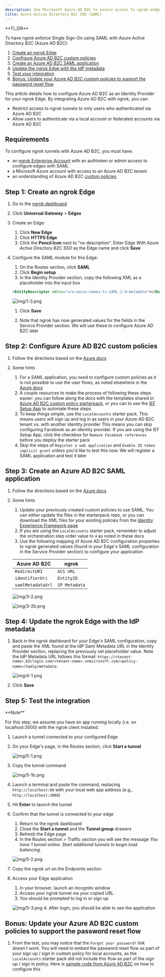 ```yaml
---
description: Use Microsoft Azure AD B2C to secure access to ngrok endpoints
title: Azure Active Directory B2C SSO (SAML)
---
```


<Disclaimer />
<Tip>
**TL;DR**


To have ngrok enforce Single Sign-On using SAML with Azure Active Directory B2C (Azure AD B2C):

1. [Create an ngrok Edge](#create-edge)
1. [Configure Azure AD B2C custom policies](#create-policies)
1. [Create an Azure AD B2C SAML application](#create-app)
1. [Update the ngrok Edge with the IdP metadata](#update-ngrok-edge)
1. [Test your integration](#test-integration)
1. [Bonus: Update your Azure AD B2C custom policies to support the password reset flow](#bonus)
</Tip>

This article details how to configure Azure AD B2C as an Identity Provider for your ngrok Edge. By integrating Azure AD B2C with ngrok, you can:

- Restrict access to ngrok tunnels to only users who authenticated via Azure AD B2C
- Allow users to authenticate via a local account or federated accounts via Azure AD B2C

## Requirements

To configure ngrok tunnels with Azure AD B2C, you must have:

- an [ngrok Enterprise Account](https://ngrok.com/pricing) with an authtoken or admin access to configure edges with SAML
- a Microsoft Azure account with access to an Azure AD B2C tenant
- an understanding of Azure AD B2C [custom policies](https://learn.microsoft.com/en-us/azure/active-directory-b2c/custom-policy-overview)

## Step 1: Create an ngrok Edge 

1.  Go to the [ngrok dashboard](https://dashboard.ngrok.com)
1.  Click **Universal Gateway** > **Edges**
1.  Create an Edge:
    1. Click **New Edge**
    1. Click **HTTPS Edge**
    1. Click the **Pencil Icon** next to "no description". Enter _Edge With Azure Active Directory B2C SSO_ as the Edge name and click **Save**

1.  Configure the SAML module for this Edge:
    1. On the Routes section, click **SAML**
    1. Click **Begin setup**
    1. In the Identity Provider section, copy the following XML as a placeholder into the input box

    ```xml
    <EntityDescriptor xmlns="urn:oasis:names:tc:SAML:2.0:metadata"></EntityDescriptor>
    ```

    ![img/1-3.png](img/1-3.png)
    1. Click **Save**

    1. Note that ngrok has now generated values for the fields in the Service Provider section. We will use these to configure Azure AD B2C later

## Step 2: Configure Azure AD B2C custom policies 

1. Follow the directions based on the [Azure docs](https://learn.microsoft.com/en-us/azure/active-directory-b2c/tutorial-create-user-flows?pivots=b2c-custom-policy)

1. Some hints
   1. For a SAML application, you need to configure custom policies as it is not possible to use the user flows, as noted elsewhere in the [Azure docs](https://learn.microsoft.com/en-us/azure/active-directory-b2c/saml-service-provider?tabs=macos&pivots=b2c-user-flow#register-your-saml-application-in-azure-ad-b2c)
   1. A couple resources to make the process of following these steps easier: you can follow along the docs with the templates shared in [Azure AD B2C custom policy starterpack](https://github.com/Azure-Samples/active-directory-b2c-custom-policy-starterpack), or you can to use the [IEF Setup App](https://b2ciefsetupapp.azurewebsites.net) to automate these steps
   1. To keep things simple, use the `LocalAccounts` starter pack. This means users will sign up and log in as users in your Azure AD B2C tenant vs. with another identity provider This means you can skip configuring Facebook as an identity provider. If you are using the IEF Setup App, click the checkbox for `Remove Facebook references` before you deploy the starter pack
   1. Skip the steps of `Register a web application` and `Enable ID token implicit grant` unless you'd like to test this now. We will register a SAML application and test it later

## Step 3: Create an Azure AD B2C SAML application 

1. Follow the directions based on the [Azure docs](https://learn.microsoft.com/en-us/azure/active-directory-b2c/saml-service-provider?tabs=windows&pivots=b2c-custom-policy)

1. Some hints
   1. Update your previously created custom policies to use SAML. You can either update the files in the starterpack repo, or you can download the XML files for your existing policies from the [Identity Experience Framework page](https://portal.azure.com/#view/Microsoft_AAD_B2CAdmin/CustomPoliciesMenuBlade/~/overview/tenantId/ngroksaml.onmicrosoft.com)
   1. If you are using the `LocalAccounts` starter pack, remember to adjust the orchestration step order value to `4` as noted in these docs
   1. Use the following mapping of Azure AD B2C configuration properties to ngrok generated values (found in your Edge's SAML configuration in the Service Provider section) to configure your application

   | Azure AD B2C      | ngrok         |
   | ----------------- | ------------- |
   | `RedirectURI`     | `ACS URL`     |
   | `identifierUri`   | `EntityID`    |
   | `samlMetadataUrl` | `SP Metadata` |

   ![img/3-2.png](img/3-2.png)

   ![img/3-2b.png](img/3-2b.png)

## Step 4: Update the ngrok Edge with the IdP metadata 

1. Back in the ngrok dashboard for your Edge's SAML configuration, copy and paste the XML found at the IdP Saml Metadata URL in the Identity Provider section, replacing the previously set placeholder value. Note the IdP Metadata URL follows this format: `https://<tenant-name>.b2clogin.com/<tenant-name>.onmicrosoft.com/<policy-name>/Samlp/metadata`.

   ![img/4-1.png](img/4-1.png)

1. Click **Save**

## Step 5: Test the integration 
<Tip>
**Note**


For this step, we assume you have an app running locally (i.e. on localhost:3000) with the ngrok client installed.
</Tip>

1. Launch a tunnel connected to your configured Edge

1. On your Edge's page, in the Routes section, click **Start a tunnel**

   ![img/5-1.png](img/5-1.png)

1. Copy the tunnel command

   ![img/5-1b.png](img/5-1b.png)

1. Launch a terminal and paste the command, replacing `http://localhost:80` with your local web app address (e.g., `http://localhost:3000`)

1. Hit **Enter** to launch the tunnel

1. Confirm that the tunnel is connected to your edge
   1. Return to the ngrok dashboard
   1. Close the **Start a tunnel** and the **Tunnel group** drawers
   1. Refresh the Edge page
   1. In the Routes section > Traffic section you will see the message _You have 1 tunnel online. Start additional tunnels to begin load balancing._

   ![img/5-2.png](img/5-2.png)

1. Copy the ngrok url on the Endpoints section

1. Access your Edge application
   1. In your browser, launch an incognito window
   1. Access your ngrok tunnel via your copied URL
   1. You should be prompted to log in or sign up

   ![img/5-3.png](img/5-3.png) 4. After login, you should be able to see the application

## Bonus: Update your Azure AD B2C custom policies to support the password reset flow 

1. From the test, you may notice that the `Forgot your password?` link doesn't work. You will need to embed the password reset flow as part of your sign up / sign in custom policy for local accounts, as the `LocalAccounts` starter pack did not include this flow as part of the sign up / sign in policy. Here is [sample code from Azure AD B2C](https://github.com/azure-ad-b2c/samples/tree/master/policies/embedded-password-reset) on how to configure this
